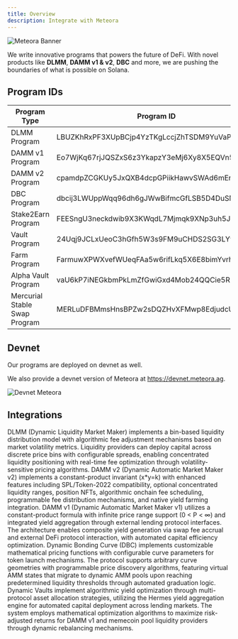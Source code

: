 ```yaml
---
title: Overview
description: Integrate with Meteora
---
```


![Meteora Banner](/images/developer-guide/meteoraic-banner-2.png)

We write innovative programs that powers the future of DeFi. With novel products like **DLMM**, **DAMM v1 & v2**, **DBC** and more, we are pushing the boundaries of what is possible on Solana.

## Program IDs

| Program Type                          | Program ID                              |
|---------------------------------------|-----------------------------------------|
| DLMM Program                          | LBUZKhRxPF3XUpBCjp4YzTKgLccjZhTSDM9YuVaPwxo |
| DAMM v1 Program                       | Eo7WjKq67rjJQSZxS6z3YkapzY3eMj6Xy8X5EQVn5UaB |
| DAMM v2 Program                       | cpamdpZCGKUy5JxQXB4dcpGPiikHawvSWAd6mEn1sGG |
| DBC Program                           | dbcij3LWUppWqq96dh6gJWwBifmcGfLSB5D4DuSMaqN |
| Stake2Earn Program                    | FEESngU3neckdwib9X3KWqdL7Mjmqk9XNp3uh5JbP4KP |
| Vault Program                         | 24Uqj9JCLxUeoC3hGfh5W3s9FM9uCHDS2SG3LYwBpyTi |
| Farm Program                          | FarmuwXPWXvefWUeqFAa5w6rifLkq5X6E8bimYvrhCB1 |
| Alpha Vault Program                   | vaU6kP7iNEGkbmPkLmZfGwiGxd4Mob24QQCie5R9kd2 |
| Mercurial Stable Swap Program         | MERLuDFBMmsHnsBPZw2sDQZHvXFMwp8EdjudcU2HKky |

## Devnet

Our programs are deployed on devnet as well.

We also provide a devnet version of Meteora at https://devnet.meteora.ag.

![Devnet Meteora](/images/developer-guide/devnet-meteora.png)

## Integrations

<CardGroup cols={2}>
  <Card title="DLMM" icon="arrows-to-circle" iconType="solid" href="/developer-guide/integrations/dlmm/1-introduction">
    DLMM (Dynamic Liquidity Market Maker) implements a bin-based liquidity distribution model with algorithmic fee adjustment mechanisms based on market volatility metrics. Liquidity providers can deploy capital across discrete price bins with configurable spreads, enabling concentrated liquidity positioning with real-time fee optimization through volatility-sensitive pricing algorithms.
  </Card>
  <Card title="DAMM v2" icon="calculator-simple" iconType="solid" href="/developer-guide/integrations/damm-v2/1-introduction">
    DAMM v2 (Dynamic Automatic Market Maker v2) implements a constant-product invariant (x*y=k) with enhanced features including SPL/Token-2022 compatibility, optional concentrated liquidity ranges, position NFTs, algorithmic onchain fee scheduling, programmable fee distribution mechanisms, and native yield farming integration.
  </Card>
  <Card title="DAMM v1" icon="infinity" iconType="solid" href="/developer-guide/integrations/damm-v1/1-introduction">
    DAMM v1 (Dynamic Automatic Market Maker v1) utilizes a constant-product formula with infinite price range support (0 < P < ∞) and integrated yield aggregation through external lending protocol interfaces. The architecture enables composite yield generation via swap fee accrual and external DeFi protocol interaction, with automated capital efficiency optimization.
  </Card>
  <Card title="Dynamic Bonding Curve" icon="chart-simple" iconType="solid" href="/developer-guide/integrations/dbc/1-introduction">
    Dynamic Bonding Curve (DBC) implements customizable mathematical pricing functions with configurable curve parameters for token launch mechanisms. The protocol supports arbitrary curve geometries with programmable price discovery algorithms, featuring virtual AMM states that migrate to dynamic AMM pools upon reaching predetermined liquidity thresholds through automated graduation logic.
  </Card>
  <Card title="Dynamic Vault" icon="vault" iconType="solid" href="/developer-guide/integrations/dynamic-vault/1-introduction">
    Dynamic Vaults implement algorithmic yield optimization through multi-protocol asset allocation strategies, utilizing the Hermes yield aggregation engine for automated capital deployment across lending markets. The system employs mathematical optimization algorithms to maximize risk-adjusted returns for DAMM v1 and memecoin pool liquidity providers through dynamic rebalancing mechanisms.
  </Card>
</CardGroup>